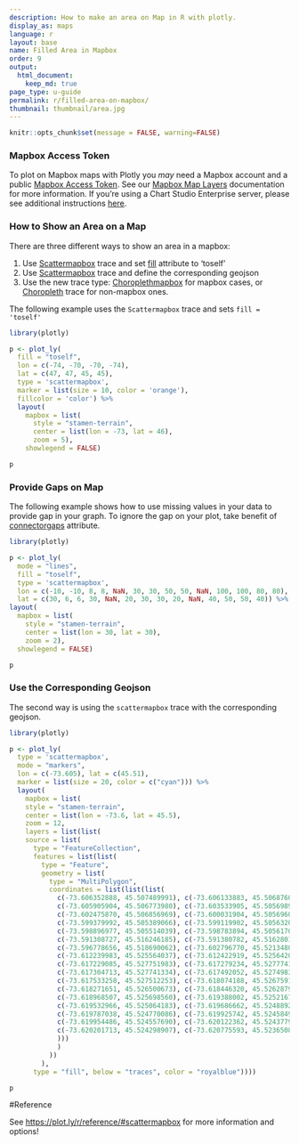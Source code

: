 ```yaml
---
description: How to make an area on Map in R with plotly.
display_as: maps
language: r
layout: base
name: Filled Area in Mapbox
order: 9
output:
  html_document:
    keep_md: true
page_type: u-guide
permalink: r/filled-area-on-mapbox/
thumbnail: thumbnail/area.jpg
---
```


```r
knitr::opts_chunk$set(message = FALSE, warning=FALSE)
```
### Mapbox Access Token

To plot on Mapbox maps with Plotly you *may* need a Mapbox account and a public [Mapbox Access Token](https://www.mapbox.com/studio). See our [Mapbox Map Layers](/r/mapbox-layers/) documentation for more information. If you're using a Chart Studio Enterprise server, please see additional instructions [here](https://help.plot.ly/mapbox-atlas).

### How to Show an Area on a Map

There are three different ways to show an area in a mapbox:
<ol>
    <li> Use [Scattermapbox](https://plot.ly/r/reference/#scattermapbox) trace and set [fill](https://plot.ly/r/reference/#scattermapbox-fill) attribute to 'toself'</li>
    <li> Use [Scattermapbox](https://plot.ly/r/reference/#scattermapbox) trace and define the corresponding geojson</li>
    <li> Use the new trace type: [Choroplethmapbox](https://plot.ly/r/mapbox-county-choropleth/) for mapbox cases, or [Choropleth](https://plot.ly/r/choropleth-maps/) trace for non-mapbox ones.</li>
</ol>

The following example uses the `Scattermapbox` trace and sets `fill = 'toself'`

```r
library(plotly)

p <- plot_ly(
  fill = "toself",
  lon = c(-74, -70, -70, -74),
  lat = c(47, 47, 45, 45),
  type = 'scattermapbox',
  marker = list(size = 10, color = 'orange'),
  fillcolor = 'color') %>%
  layout(
    mapbox = list(
      style = "stamen-terrain",
      center = list(lon = -73, lat = 46),
      zoom = 5),
    showlegend = FALSE)

p
```

### Provide Gaps on Map

The following example shows how to use missing values in your data to provide gap in your graph. To ignore the gap on your plot, take benefit of [connectorgaps](https://plot.ly/r/reference/#scattermapbox-connectgaps) attribute.

```r
library(plotly)

p <- plot_ly(
  mode = "lines",
  fill = "toself",
  type = 'scattermapbox',
  lon = c(-10, -10, 8, 8, NaN, 30, 30, 50, 50, NaN, 100, 100, 80, 80),
  lat = c(30, 6, 6, 30, NaN, 20, 30, 30, 20, NaN, 40, 50, 50, 40)) %>%
layout(
  mapbox = list(
    style = "stamen-terrain",
    center = list(lon = 30, lat = 30),
    zoom = 2),
  showlegend = FALSE)

p
```


### Use the Corresponding Geojson

The second way is using the `scattermapbox` trace with the corresponding geojson.

```r
library(plotly)

p <- plot_ly(
  type = 'scattermapbox',
  mode = "markers",
  lon = c(-73.605), lat = c(45.51),
  marker = list(size = 20, color = c("cyan"))) %>%
  layout(
    mapbox = list(
    style = "stamen-terrain",
    center = list(lon = -73.6, lat = 45.5),
    zoom = 12,
    layers = list(list(
    source = list(
      type = "FeatureCollection",
      features = list(list(
        type = "Feature",
        geometry = list(
          type = "MultiPolygon",
          coordinates = list(list(list(
            c(-73.606352888, 45.507489991), c(-73.606133883, 45.50687600),
            c(-73.605905904, 45.506773980), c(-73.603533905, 45.505698946),
            c(-73.602475870, 45.506856969), c(-73.600031904, 45.505696003),
            c(-73.599379992, 45.505389066), c(-73.599119902, 45.505632008),
            c(-73.598896977, 45.505514039), c(-73.598783894, 45.505617001),
            c(-73.591308727, 45.516246185), c(-73.591380782, 45.516280145),
            c(-73.596778656, 45.518690062), c(-73.602796770, 45.521348046),
            c(-73.612239983, 45.525564037), c(-73.612422919, 45.525642061),
            c(-73.617229085, 45.527751983), c(-73.617279234, 45.527774160),
            c(-73.617304713, 45.527741334), c(-73.617492052, 45.527498362),
            c(-73.617533258, 45.527512253), c(-73.618074188, 45.526759105),
            c(-73.618271651, 45.526500673), c(-73.618446320, 45.526287943),
            c(-73.618968507, 45.525698560), c(-73.619388002, 45.525216750),
            c(-73.619532966, 45.525064183), c(-73.619686662, 45.524889290),
            c(-73.619787038, 45.524770086), c(-73.619925742, 45.524584939),
            c(-73.619954486, 45.524557690), c(-73.620122362, 45.524377961),
            c(-73.620201713, 45.524298907), c(-73.620775593, 45.523650879)
            )))
            )
          ))
        ),
      type = "fill", below = "traces", color = "royalblue"))))

p
```

#Reference

See [https://plot.ly/r/reference/#scattermapbox](https://plot.ly/r/reference/#scattermapbox) for more information and options!